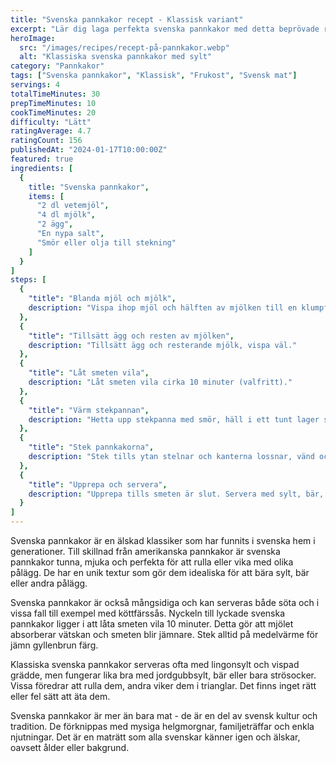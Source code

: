```yaml
---
title: "Svenska pannkakor recept - Klassisk variant"
excerpt: "Lär dig laga perfekta svenska pannkakor med detta beprövade recept. Tunna, mjuka och smakrika pannkakor som alla älskar."
heroImage:
  src: "/images/recipes/recept-på-pannkakor.webp"
  alt: "Klassiska svenska pannkakor med sylt"
category: "Pannkakor"
tags: ["Svenska pannkakor", "Klassisk", "Frukost", "Svensk mat"]
servings: 4
totalTimeMinutes: 30
prepTimeMinutes: 10
cookTimeMinutes: 20
difficulty: "Lätt"
ratingAverage: 4.7
ratingCount: 156
publishedAt: "2024-01-17T10:00:00Z"
featured: true
ingredients: [
  {
    title: "Svenska pannkakor",
    items: [
      "2 dl vetemjöl",
      "4 dl mjölk",
      "2 ägg",
      "En nypa salt",
      "Smör eller olja till stekning"
    ]
  }
]
steps: [
  {
    "title": "Blanda mjöl och mjölk",
    description: "Vispa ihop mjöl och hälften av mjölken till en klumpfri smet."
  },
  {
    "title": "Tillsätt ägg och resten av mjölken",
    description: "Tillsätt ägg och resterande mjölk, vispa väl."
  },
  {
    "title": "Låt smeten vila",
    description: "Låt smeten vila cirka 10 minuter (valfritt)."
  },
  {
    "title": "Värm stekpannan",
    description: "Hetta upp stekpanna med smör, häll i ett tunt lager smet och luta pannan så att smeten fördelar sig jämnt."
  },
  {
    "title": "Stek pannkakorna",
    description: "Stek tills ytan stelnar och kanterna lossnar, vänd och stek andra sidan."
  },
  {
    "title": "Upprepa och servera",
    description: "Upprepa tills smeten är slut. Servera med sylt, bär, grädde eller strösocker."
  }
]
---
```


Svenska pannkakor är en älskad klassiker som har funnits i svenska hem i generationer. Till skillnad från amerikanska pannkakor är svenska pannkakor tunna, mjuka och perfekta för att rulla eller vika med olika pålägg. De har en unik textur som gör dem idealiska för att bära sylt, bär eller andra pålägg.

Svenska pannkakor är också mångsidiga och kan serveras både söta och i vissa fall till exempel med köttfärssås. Nyckeln till lyckade svenska pannkakor ligger i att låta smeten vila 10 minuter. Detta gör att mjölet absorberar vätskan och smeten blir jämnare. Stek alltid på medelvärme för jämn gyllenbrun färg.

Klassiska svenska pannkakor serveras ofta med lingonsylt och vispad grädde, men fungerar lika bra med jordgubbsylt, bär eller bara strösocker. Vissa föredrar att rulla dem, andra viker dem i trianglar. Det finns inget rätt eller fel sätt att äta dem.

Svenska pannkakor är mer än bara mat - de är en del av svensk kultur och tradition. De förknippas med mysiga helgmorgnar, familjeträffar och enkla njutningar. Det är en maträtt som alla svenskar känner igen och älskar, oavsett ålder eller bakgrund.
